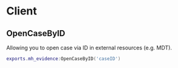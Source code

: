 # Client
## OpenCaseByID

Allowing you to open case via ID in external resources (e.g. MDT).
```lua copy
exports.mh_evidence:OpenCaseByID('caseID')
```